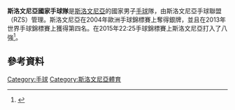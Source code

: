 '''斯洛文尼亞國家手球隊'''是[[斯洛文尼亞|斯洛文尼亞]]的國家男子[[手球|手球]]隊，由斯洛文尼亞手球聯盟（RZS）管理。斯洛文尼亞在2004年歐洲手球錦標賽上奪得銀牌，並且在2013年世界手球錦標賽上獲得第四名。在2015年22:25手球錦標賽上斯洛文尼亞打入了八強<ref>{{Cite web |url=http://ihf.info/files/CompetitionData/153/pdf/SLO.pdf |title=2015 World Championship roster |access-date=2015-06-12 |archive-date=2015-09-24 |archive-url=https://web.archive.org/web/20150924133025/http://www.ihf.info/files/CompetitionData/153/pdf/SLO.pdf |dead-url=no }}</ref>。
== 參考資料 ==
{{Reflist}}
[[Category:手球|Category:手球]]
[[Category:斯洛文尼亞體育|Category:斯洛文尼亞體育]]
